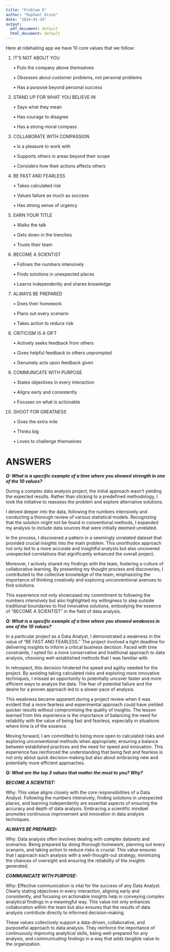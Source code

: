 ```yaml
---
title: "Problem D"
author: "Raphael Dizon"
date: "2024-01-24"
output:
  pdf_document: default
  html_document: default
---
```


Here at ridehailing app we have 10 core values that we follow:

1) IT'S NOT ABOUT YOU

    • Puts the company above themselves
    
    • Obsesses about customer problems, not personal problems 
    
    • Has a purpose beyond personal success 

2) STAND UP FOR WHAT YOU BELIEVE IN

    • Says what they mean 
    
    • Has courage to disagree  
    
    • Has a strong moral compass

3) COLLABORATE WITH COMPASSION 

    • Is a pleasure to work with 
    
    • Supports others in areas beyond their scope 
    
    • Considers how their actions affects others

4) BE FAST AND FEARLESS

    • Takes calculated risk 
    
    • Values failure as much as success 
    
    • Has strong sense of urgency

5) EARN YOUR TITLE

    • Walks the talk 
    
    • Gets down in the trenches 
    
    • Trusts their team 

6) BECOME A SCIENTIST

    • Follows the numbers intensively 
    
    • Finds solutions in unexpected places 
    
    • Learns independently and shares knowledge  

7) ALWAYS BE PREPARED 

    • Does their homework 
    
    • Plans out every scenario 
    
    • Takes action to reduce risk 

8) CRITICISM IS A GIFT 

    • Actively seeks feedback from others 
    
    • Gives helpful feedback to others unprompted 
    
    • Genuinely acts upon feedback given

9) COMMUNICATE WITH PURPOSE 

    • States objectives in every interaction 
    
    • Aligns early and consistently 
    
    • Focuses on what is actionable

10) SHOOT FOR GREATNESS

    • Goes the extra mile 
    
    • Thinks big 
    
    • Loves to challenge themselves
    
# ANSWERS

***Q: What is a specific example of a time where you showed strength in one of the 10 values?***

During a complex data analysis project, the initial approach wasn't yielding the expected results. Rather than sticking to a predefined methodology, I took the initiative to reassess the problem and explore alternative solutions.

I delved deeper into the data, following the numbers intensively and conducting a thorough review of various statistical models. Recognizing that the solution might not be found in conventional methods, I expanded my analysis to include data sources that were initially deemed unrelated.

In the process, I discovered a pattern in a seemingly unrelated dataset that provided crucial insights into the main problem. This unorthodox approach not only led to a more accurate and insightful analysis but also uncovered unexpected correlations that significantly enhanced the overall project.

Moreover, I actively shared my findings with the team, fostering a culture of collaborative learning. By presenting my thought process and discoveries, I contributed to the collective knowledge of the team, emphasizing the importance of thinking creatively and exploring unconventional avenues to find solutions.

This experience not only showcased my commitment to following the numbers intensively but also highlighted my willingness to step outside traditional boundaries to find innovative solutions, embodying the essence of "BECOME A SCIENTIST" in the field of data analysis.

***Q: What is a specific example of a time where you showed weakness in one of the 10 values?***

In a particular project as a Data Analyst, I demonstrated a weakness in the value of "BE FAST AND FEARLESS." The project involved a tight deadline for delivering insights to inform a critical business decision. Faced with time constraints, I opted for a more conservative and traditional approach to data analysis, choosing well-established methods that I was familiar with.

In retrospect, this decision hindered the speed and agility needed for the project. By avoiding taking calculated risks and exploring more innovative techniques, I missed an opportunity to potentially uncover faster and more efficient ways to analyze the data. The fear of potential failure and the desire for a proven approach led to a slower pace of analysis.

This weakness became apparent during a project review when it was evident that a more fearless and experimental approach could have yielded quicker results without compromising the quality of insights. The lesson learned from this experience is the importance of balancing the need for reliability with the value of being fast and fearless, especially in situations where time is of the essence.

Moving forward, I am committed to being more open to calculated risks and exploring unconventional methods when appropriate, ensuring a balance between established practices and the need for speed and innovation. This experience has reinforced the understanding that being fast and fearless is not only about quick decision-making but also about embracing new and potentially more efficient approaches.

***Q: What are the top 3 values that matter the most to you? Why?***

***BECOME A SCIENTIST:***

Why: This value aligns closely with the core responsibilities of a Data Analyst. Following the numbers intensively, finding solutions in unexpected places, and learning independently are essential aspects of ensuring the accuracy and depth of data analysis. Embracing a scientific mindset promotes continuous improvement and innovation in data analysis techniques.

***ALWAYS BE PREPARED:***

Why: Data analysis often involves dealing with complex datasets and scenarios. Being prepared by doing thorough homework, planning out every scenario, and taking action to reduce risks is crucial. This value ensures that I approach each analysis with a well-thought-out strategy, minimizing the chances of oversight and ensuring the reliability of the insights generated.

***COMMUNICATE WITH PURPOSE:***

Why: Effective communication is vital for the success of any Data Analyst. Clearly stating objectives in every interaction, aligning early and consistently, and focusing on actionable insights help in conveying complex analytical findings in a meaningful way. This value not only enhances collaboration within the team but also ensures that the results of data analysis contribute directly to informed decision-making.

These values collectively support a data-driven, collaborative, and purposeful approach to data analysis. They reinforce the importance of continuously improving analytical skills, being well-prepared for any analysis, and communicating findings in a way that adds tangible value to the organization.













